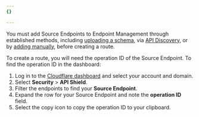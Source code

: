 ```yaml
---
{}

---
```


You must add Source Endpoints to Endpoint Management through established methods, including [uploading a schema](/api-shield/security/schema-validation/#add-validation-by-uploading-a-schema), via [API Discovery](/api-shield/security/api-discovery/), or by [adding manually](/api-shield/management-and-monitoring/#add-endpoints-manually), before creating a route.

To create a route, you will need the operation ID of the Source Endpoint. To find the operation ID in the dashboard:

1. Log in to the [Cloudflare dashboard](https://dash.cloudflare.com/) and select your account and domain.
2. Select **Security** > **API Shield**.
3. Filter the endpoints to find your **Source Endpoint**.
4. Expand the row for your Source Endpoint and note the **operation ID** field.
5. Select the copy icon to copy the operation ID to your clipboard.
